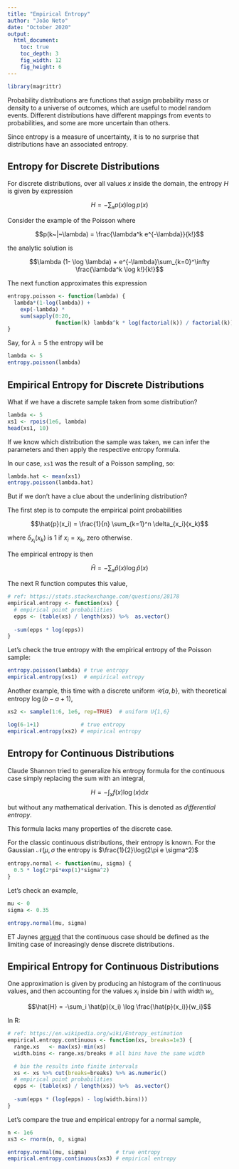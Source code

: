 ```yaml
---
title: "Empirical Entropy"
author: "João Neto"
date: "October 2020"
output: 
  html_document:
    toc: true
    toc_depth: 3
    fig_width: 12
    fig_height: 6
---
```


```r
library(magrittr)
```


Probability distributions are functions that assign probability mass or density to a universe of outcomes, which are useful to model random events. Different distributions have different mappings from events to probabilities, and some are more uncertain than others.

Since entropy is a measure of uncertainty, it is to no surprise that 
distributions have an associated entropy.

## Entropy for Discrete Distributions

For discrete distributions, over all values $x$ inside the domain, the entropy $H$ is given by expression

$$H = -\sum_x p(x) \log p(x)$$

Consider the example of the Poisson where

$$p(k~|~\lambda) = \frac{\lambda^k e^{-\lambda}}{k!}$$

the analytic solution is

$$\lambda (1- \log \lambda) + e^{-\lambda}\sum_{k=0}^\infty \frac{\lambda^k \log k!}{k!}$$

The next function approximates this expression

```r
entropy.poisson <- function(lambda) {
  lambda*(1-log(lambda)) + 
    exp(-lambda) * 
    sum(sapply(0:20, 
               function(k) lambda^k * log(factorial(k)) / factorial(k)))
}
```

Say, for $\lambda=5$ the entropy will be

```r
lambda <- 5
entropy.poisson(lambda)
```

## Empirical Entropy for Discrete Distributions

What if we have a discrete sample taken from some distribution?

```r
lambda <- 5
xs1 <- rpois(1e6, lambda)
head(xs1, 10)
```

If we know which distribution the sample was taken, we can infer the parameters and then apply the respective entropy formula.

In our case, `xs1` was the result of a Poisson sampling, so:

```r
lambda.hat <- mean(xs1)
entropy.poisson(lambda.hat)
```

But if we don't have a clue about the underlining distribution?

The first step is to compute the empirical point probabilities

$$\hat{p}(x_i) = \frac{1}{n} \sum_{k=1}^n \delta_{x_i}(x_k)$$

where $\delta_{x_i}(x_k)$ is 1 if $x_i = x_k$, zero otherwise.

The empirical entropy is then

$$\hat{H} = -\sum_x \hat{p}(x) \log \hat{p}(x)$$

The next R function computes this value,

```r
# ref: https://stats.stackexchange.com/questions/28178
empirical.entropy <- function(xs) {
  # empirical point probabilities
  epps <- (table(xs) / length(xs)) %>%  as.vector()
  
  -sum(epps * log(epps))
}
```

Let's check the true entropy with the empirical entropy of the Poisson sample:

```r
entropy.poisson(lambda) # true entropy
empirical.entropy(xs1)  # empirical entropy
```

Another example, this time with a discrete uniform $\mathcal{U}\{a,b\}$, with theoretical entropy $\log (b-a+1)$,


```r
xs2 <- sample(1:6, 1e6, rep=TRUE)  # uniform U{1,6}

log(6-1+1)             # true entropy
empirical.entropy(xs2) # empirical entropy
```

## Entropy for Continuous Distributions

Claude Shannon tried to generalize his entropy formula for the continuous case simply replacing the sum with an integral,

$$H = - \int_x f(x) \log(x) dx$$

but without any mathematical derivation. This is denoted as _differential entropy_.

This formula lacks many properties of the discrete case.

For the classic continuous distributions, their entropy is known. For the Gaussian $\mathcal{N}(\mu, \sigma$ the entropy is $\frac{1}{2}\log(2\pi e \sigma^2)$

```r
entropy.normal <- function(mu, sigma) {
  0.5 * log(2*pi*exp(1)*sigma^2)
}
```

Let's check an example,

```r
mu <- 0
sigma <- 0.35

entropy.normal(mu, sigma)
```

ET Jaynes [argued](https://en.wikipedia.org/wiki/Limiting_density_of_discrete_points) that the continuous case should be defined as the limiting case of increasingly dense discrete distributions.

## Empirical Entropy for Continuous Distributions

One approximation is given by producing an histogram of the continuous values, and then accounting for the values $x_i$ inside bin $i$ with  width $w_i$,

$$\hat{H} = -\sum_i \hat{p}(x_i) \log \frac{\hat{p}(x_i)}{w_i}$$

In R:

```r
# ref: https://en.wikipedia.org/wiki/Entropy_estimation
empirical.entropy.continuous <- function(xs, breaks=1e3) {
  range.xs   <- max(xs)-min(xs)
  width.bins <- range.xs/breaks # all bins have the same width

  # bin the results into finite intervals
  xs <- xs %>% cut(breaks=breaks) %>% as.numeric()
  # empirical point probabilities
  epps <- (table(xs) / length(xs)) %>%  as.vector()
  
  -sum(epps * (log(epps) - log(width.bins)))
}
```

Let's compare the true and empirical entropy for a normal sample,

```r
n <- 1e6
xs3 <- rnorm(n, 0, sigma)

entropy.normal(mu, sigma)         # true entropy
empirical.entropy.continuous(xs3) # empirical entropy
```



